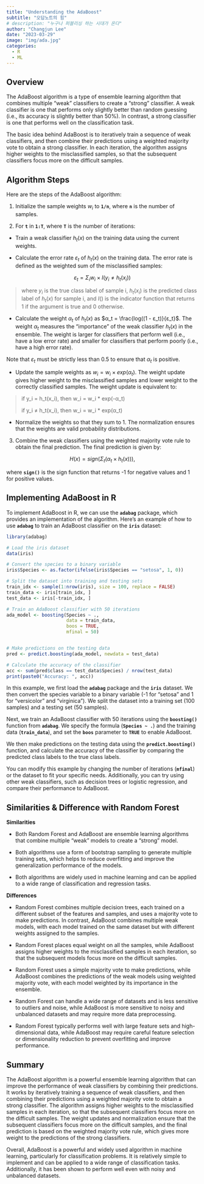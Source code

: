 ```yaml
---
title: "Understanding the AdaBoost"
subtitle: "오답노트의 힘"
# description: "누구나 퍼블리싱 하는 시대가 온다"
author: "Changjun Lee"
date: "2023-03-29"
image: "img/ada.jpg"
categories: 
  - R
  - ML
---
```


## **Overview**

The AdaBoost algorithm is a type of ensemble learning algorithm that combines multiple "weak" classifiers to create a "strong" classifier. A weak classifier is one that performs only slightly better than random guessing (i.e., its accuracy is slightly better than 50%). In contrast, a strong classifier is one that performs well on the classification task.

The basic idea behind AdaBoost is to iteratively train a sequence of weak classifiers, and then combine their predictions using a weighted majority vote to obtain a strong classifier. In each iteration, the algorithm assigns higher weights to the misclassified samples, so that the subsequent classifiers focus more on the difficult samples.

## **Algorithm Steps**

Here are the steps of the AdaBoost algorithm:

1.  Initialize the sample weights $w_i$ to **`1/n`**, where **`n`** is the number of samples.

2.  For **`t`** in **`1:T`**, where **`T`** is the number of iterations:

-   Train a weak classifier $h_t(x)$ on the training data using the current weights.

-   Calculate the error rate $ε_t$ of $h_t(x)$ on the training data. The error rate is defined as the weighted sum of the misclassified samples:

$$
ε_t = Σ_i w_i \times I(y_i \neq h_t(x_i))
$$

> where $y_i$ is the true class label of sample i, $h_t(x_i)$ is the predicted class label of $h_t(x)$ for sample i, and $I()$ is the indicator function that returns 1 if the argument is true and 0 otherwise.

-   Calculate the weight $α_t$ of $h_t(x)$ as $α_t = \frac{log((1 - ε_t)}{ε_t}$. The weight $α_t$ measures the "importance" of the weak classifier $h_t(x)$ in the ensemble. The weight is larger for classifiers that perform well (i.e., have a low error rate) and smaller for classifiers that perform poorly (i.e., have a high error rate).

::: callout-note
Note that $ε_t$ must be strictly less than 0.5 to ensure that $α_t$ is positive.
:::

-   Update the sample weights as $w_i = w_i \times exp(α_t)$. The weight update gives higher weight to the misclassified samples and lower weight to the correctly classified samples. The weight update is equivalent to:

> if y_i = h_t(x_i), then w_i = w_i \* exp(-α_t)
>
> if y_i ≠ h_t(x_i), then w_i = w_i \* exp(α_t)

-   Normalize the weights so that they sum to 1. The normalization ensures that the weights are valid probability distributions.

3.  Combine the weak classifiers using the weighted majority vote rule to obtain the final prediction. The final prediction is given by:

$$
H(x) = sign(Σ_t (α_t \times h_t(x))),
$$

where **`sign()`** is the sign function that returns -1 for negative values and 1 for positive values.

## **Implementing AdaBoost in R**

To implement AdaBoost in R, we can use the **`adabag`** package, which provides an implementation of the algorithm. Here's an example of how to use **`adabag`** to train an AdaBoost classifier on the **`iris`** dataset:

```r
library(adabag)

# Load the iris dataset
data(iris)

# Convert the species to a binary variable
iris$Species <- as.factor(ifelse(iris$Species == "setosa", 1, 0))

# Split the dataset into training and testing sets
train_idx <- sample(1:nrow(iris), size = 100, replace = FALSE)
train_data <- iris[train_idx, ]
test_data <- iris[-train_idx, ]

# Train an AdaBoost classifier with 50 iterations
ada_model <- boosting(Species ~ ., 
                      data = train_data, 
                      boos = TRUE, 
                      mfinal = 50)


# Make predictions on the testing data
pred <- predict.boosting(ada_model, newdata = test_data)

# Calculate the accuracy of the classifier
acc <- sum(pred$class == test_data$Species) / nrow(test_data)
print(paste0("Accuracy: ", acc))

```

In this example, we first load the **`adabag`** package and the **`iris`** dataset. We then convert the species variable to a binary variable (-1 for "setosa" and 1 for "versicolor" and "virginica"). We split the dataset into a training set (100 samples) and a testing set (50 samples).

Next, we train an AdaBoost classifier with 50 iterations using the **`boosting()`** function from **`adabag`**. We specify the formula (**`Species ~ .`**) and the training data (**`train_data`**), and set the **`boos`** parameter to **`TRUE`** to enable AdaBoost.

We then make predictions on the testing data using the **`predict.boosting()`** function, and calculate the accuracy of the classifier by comparing the predicted class labels to the true class labels.

You can modify this example by changing the number of iterations (**`mfinal`**) or the dataset to fit your specific needs. Additionally, you can try using other weak classifiers, such as decision trees or logistic regression, and compare their performance to AdaBoost.

## **Similarities & Difference with Random Forest**

**Similarities**

-   Both Random Forest and AdaBoost are ensemble learning algorithms that combine multiple "weak" models to create a "strong" model.

-   Both algorithms use a form of bootstrap sampling to generate multiple training sets, which helps to reduce overfitting and improve the generalization performance of the models.

-   Both algorithms are widely used in machine learning and can be applied to a wide range of classification and regression tasks.

**Differences**

-   Random Forest combines multiple decision trees, each trained on a different subset of the features and samples, and uses a majority vote to make predictions. In contrast, AdaBoost combines multiple weak models, with each model trained on the same dataset but with different weights assigned to the samples.

-   Random Forest places equal weight on all the samples, while AdaBoost assigns higher weights to the misclassified samples in each iteration, so that the subsequent models focus more on the difficult samples.

-   Random Forest uses a simple majority vote to make predictions, while AdaBoost combines the predictions of the weak models using weighted majority vote, with each model weighted by its importance in the ensemble.

-   Random Forest can handle a wide range of datasets and is less sensitive to outliers and noise, while AdaBoost is more sensitive to noisy and unbalanced datasets and may require more data preprocessing.

-   Random Forest typically performs well with large feature sets and high-dimensional data, while AdaBoost may require careful feature selection or dimensionality reduction to prevent overfitting and improve performance.

## **Summary**

The AdaBoost algorithm is a powerful ensemble learning algorithm that can improve the performance of weak classifiers by combining their predictions. It works by iteratively training a sequence of weak classifiers, and then combining their predictions using a weighted majority vote to obtain a strong classifier. The algorithm assigns higher weights to the misclassified samples in each iteration, so that the subsequent classifiers focus more on the difficult samples. The weight updates and normalization ensure that the subsequent classifiers focus more on the difficult samples, and the final prediction is based on the weighted majority vote rule, which gives more weight to the predictions of the strong classifiers.

Overall, AdaBoost is a powerful and widely used algorithm in machine learning, particularly for classification problems. It is relatively simple to implement and can be applied to a wide range of classification tasks. Additionally, it has been shown to perform well even with noisy and unbalanced datasets.
